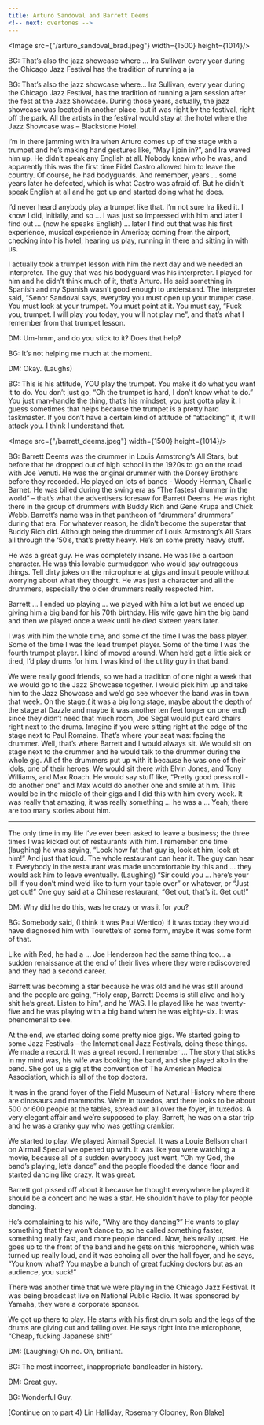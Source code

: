 ```yaml
---
title: Arturo Sandoval and Barrett Deems
<!-- next: overtones -->
---
```


<Image src={"/arturo_sandoval_brad.jpeg"} width={1500} height={1014}/>

BG: That’s also the jazz showcase where … Ira Sullivan every year during the Chicago Jazz Festival has the tradition of running a ja

BG: That’s also the jazz showcase where… Ira Sullivan, every year during the Chicago Jazz Festival, has the tradition of running a jam session after the fest at the Jazz Showcase. During those years, actually, the jazz showcase was located in another place, but it was right by the festival, right off the park. All the artists in the festival would stay at the hotel where the Jazz Showcase was – Blackstone Hotel.

I’m in there jamming with Ira when Arturo comes up of the stage with a trumpet and he’s making hand gestures like, “May I join in?”, and Ira waved him up. He didn’t speak any English at all. Nobody knew who he was, and apparently this was the first time Fidel Castro allowed him to leave the country. Of course, he had bodyguards. And remember, years … some years later he defected, which is what Castro was afraid of. But he didn’t speak English at all and he got up and started doing what he does.

I’d never heard anybody play a trumpet like that. I’m not sure Ira liked it. I know I did, initially, and so … I was just so impressed with him and later I find out … (now he speaks English) … later I find out that was his first experience, musical experience in America; coming from the airport, checking into his hotel, hearing us play, running in there and sitting in with us.

I actually took a trumpet lesson with him the next day and we needed an interpreter. The guy that was his bodyguard was his interpreter. I played for him and he didn’t think much of it, that’s Arturo. He said something in Spanish and my Spanish wasn’t good enough to understand. The interpreter said, “Senor Sandoval says, everyday you must open up your trumpet case. You must look at your trumpet. You must point at it. You must say, “Fuck you, trumpet. I will play you today, you will not play me”, and that’s what I remember from that trumpet lesson.

DM: Um-hmm, and do you stick to it? Does that help?

BG: It’s not helping me much at the moment.

DM: Okay. (Laughs)

BG: This is his attitude, YOU play the trumpet. You make it do what you want it to do. You don’t just go, “Oh the trumpet is hard, I don’t know what to do.” You just man-handle the thing, that’s his mindset, you just gotta play it. I guess sometimes that helps because the trumpet is a pretty hard taskmaster. If you don’t have a certain kind of attitude of “attacking” it, it will attack you. I think I understand that.


<Image src={"/barrett_deems.jpeg"} width={1500} height={1014}/>


BG: Barrett Deems was the drummer in Louis Armstrong’s All Stars, but before that he dropped out of high school in the 1920s to go on the road with Joe Venuti. He was the original drummer with the Dorsey Brothers before they recorded.  He played on lots of bands - Woody Herman, Charlie Barnet. He was billed during the swing era as “The fastest drummer in the world” – that’s what the advertisers foresaw for Barrett Deems. He was right there in the group of drummers with Buddy Rich and Gene Krupa and Chick Webb. Barrett’s name was in that pantheon of “drummers’ drummers” during that era. For whatever reason, he didn’t become the superstar that Buddy Rich did. Although being the drummer of Louis Armstrong’s All Stars all through the ‘50’s, that’s pretty heavy. He’s on some pretty heavy stuff.

He was a great guy. He was completely insane. He was like a cartoon character. He was this lovable curmudgeon who would say outrageous things. Tell dirty jokes on the microphone at gigs and insult people without worrying about what they thought. He was just a character and all the drummers, especially the older drummers really respected him.

Barrett … I ended up playing … we played with him a lot but we ended up giving him a big band for his 70th birthday. His wife gave him the big band and then we played once a week until he died sixteen years later.

I was with him the whole time, and some of the time I was the bass player. Some of the time I was the lead trumpet player. Some of the time I was the fourth trumpet player. I kind of moved around. When he’d get a little sick or tired, I’d play drums for him. I was kind of the utility guy in that band.

We were really good friends, so we had a tradition of one night a week that we would go to the Jazz Showcase together. I would pick him up and take him to the Jazz Showcase and we’d go see whoever the band was in town that week. On the stage,( it was a big long stage, maybe about the depth of the stage at Dazzle and maybe it was another ten feet longer on one end) since they didn’t need that much room, Joe Segal would put card chairs right next to the drums. Imagine if you were sitting right at the edge of the stage next to Paul Romaine. That’s where your seat was: facing the drummer. Well, that’s where Barrett and I would always sit. We would sit on stage next to the drummer and he would talk to the drummer during the whole gig. All of the drummers put up with it because he was one of their idols, one of their heroes. We would sit there with Elvin Jones, and Tony Williams, and Max Roach. He would say stuff like, “Pretty good press roll - do another one” and Max would do another one and smile at him. This would be in the middle of their gigs and I did this with him every week. It was really that amazing, it was really something … he was a … Yeah; there are too many stories about him.

____________

The only time in my life I’ve ever been asked to leave a business; the three times I was kicked out of restaurants with him. I remember one time (laughing) he was saying, “Look how fat that guy is, look at him, look at him!” And just that loud. The whole restaurant can hear it. The guy can hear it. Everybody in the restaurant was made uncomfortable by this and … they would ask him to leave eventually. (Laughing) “Sir could you … here’s your bill if you don’t mind we’d like to turn your table over” or whatever, or “Just get out!” One guy said at a Chinese restaurant, “Get out, that’s it. Get out!”

DM: Why did he do this, was he crazy or was it for you?

BG: Somebody said, (I think it was Paul Wertico) if it was today they would have diagnosed him with Tourette’s of some form, maybe it was some form of that.

Like with Red, he had a … Joe Henderson had the same thing too… a sudden renaissance at the end of their lives where they were rediscovered and they had a second career.

Barrett was becoming a star because he was old and he was still around and the people are going, “Holy crap, Barrett Deems is still alive and holy shit he’s great. Listen to him”, and he WAS. He played like he was twenty-five and he was playing with a big band when he was eighty-six. It was phenomenal to see.

At the end, we started doing some pretty nice gigs. We started going to some Jazz Festivals – the International Jazz Festivals, doing these things. We made a record. It was a great record. I remember … The story that sticks in my mind was, his wife was booking the band, and she played alto in the band. She got us a gig at the convention of The American Medical Association, which is all of the top doctors. 

It was in the grand foyer of the Field Museum of Natural History where there are dinosaurs and mammoths. We’re in tuxedos, and there looks to be about 500 or 600 people at the tables, spread out all over the foyer, in tuxedos. A very elegant affair and we’re supposed to play. Barrett, he was on a star trip and he was a cranky guy who was getting crankier.

We started to play. We played Airmail Special. It was a Louie Bellson chart on Airmail Special we opened up with. It was like you were watching a movie, because all of a sudden everybody just went, “Oh my God, the band’s playing, let’s dance” and the people flooded the dance floor and started dancing like crazy. It was great.

Barrett got pissed off about it because he thought everywhere he played it should be a concert and he was a star. He shouldn’t have to play for people dancing.

He’s complaining to his wife, “Why are they dancing?” He wants to play something that they won’t dance to, so he called something faster, something really fast, and more people danced. Now, he’s really upset. He goes up to the front of the band and he gets on this microphone, which was turned up really loud, and it was echoing all over the hall foyer, and he says, “You know what? You maybe a bunch of great fucking doctors but as an audience, you suck!”

There was another time that we were playing in the Chicago Jazz Festival. It was being broadcast live on National Public Radio. It was sponsored by Yamaha, they were a corporate sponsor.

We got up there to play. He starts with his first drum solo and the legs of the drums are giving out and falling over. He says right into the microphone, “Cheap, fucking Japanese shit!”

DM: (Laughing) Oh no. Oh, brilliant.

BG: The most incorrect, inappropriate bandleader in history.

DM: Great guy.

BG: Wonderful Guy.

[Continue on to part 4) Lin Halliday, Rosemary Clooney, Ron Blake]
